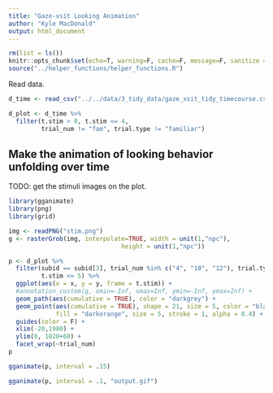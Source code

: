 ```yaml
---
title: "Gaze-xsit Looking Animation"
author: "Kyle MacDonald"
output: html_document
---
```


```r
rm(list = ls())
knitr::opts_chunk$set(echo=T, warning=F, cache=F, message=F, sanitize = T)
source("../helper_functions/helper_functions.R")
```

Read data.

```r
d_time <- read_csv("../../data/3_tidy_data/gaze_xsit_tidy_timecourse.csv")
```


```r
d_plot <- d_time %>%
  filter(t.stim > 0, t.stim <= 4,
         trial_num != "fam", trial.type != "familiar")
```

## Make the animation of looking behavior unfolding over time

TODO: get the stimuli images on the plot. 

```r
library(gganimate)
library(png)
library(grid)
```

```r
img <- readPNG("stim.png")
g <- rasterGrob(img, interpolate=TRUE, width = unit(1,"npc"), 
                               height = unit(1,"npc"))
```

```r
p <- d_plot %>% 
  filter(subid == subid[3], trial_num %in% c("4", "10", "12"), trial.type == "exposure",
         t.stim <= 5) %>% 
  ggplot(aes(x = x, y = y, frame = t.stim)) +
  #annotation_custom(g, xmin=-Inf, xmax=Inf, ymin=-Inf, ymax=Inf) +
  geom_path(aes(cumulative = TRUE), color = "darkgrey") +
  geom_point(aes(cumulative = TRUE), shape = 21, size = 5, color = "black",
             fill = "darkorange", size = 5, stroke = 1, alpha = 0.4) +
  guides(color = F) + 
  xlim(-20,1980) +
  ylim(0, 1020+60) +
  facet_wrap(~trial_num)
p
```

```r
gganimate(p, interval = .15)
```

```r
gganimate(p, interval = .1, "output.gif")
```

